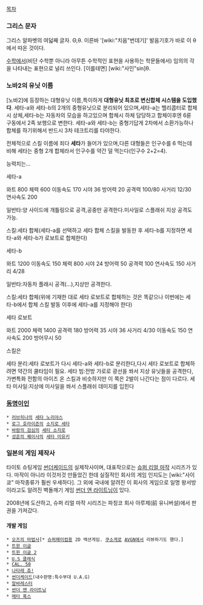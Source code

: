 [[목차]]

=== 그리스 문자 ===
그리스 알파벳의 여덟째 글자. Θ,θ. 이른바 '[wiki:"치음"번데기]' 발음기호가 바로 이 θ에서 따온 것이다.

[[수학]]에서(비단 수학뿐 아니라 아무튼 수학적인 표현을 사용하는 학문들에서) 임의의 각을 나타내는 표현으로 널리 쓰인다. [이를테면] [wiki:"사인"sin]θ.

=== 노바2의 유닛 이름 ===
[노바2]에 등장하는 대형유닛 이름,특이하게 '''대형유닛 최초로 변신합체 시스템을 도입했다'''.
세타-a와 세타-b의 2개의 중형유닛으로 분리되어 있으며,세타-a는 헬리콥터로 합체시 상체,세타-b는 자동차의 모습을 하고있으며 합체시 하체 담당하고 합체이후엔 6륜 구동에서 2족 보행으로 변한다. 
세타-a와 세타-b는 중형기답게 2차에서 소환가능하나 합체를 하기위해서 반드시 3차 테크트리를 타야한다. 

전체적으로 스킬 이름에 죄다 '''세타'''가 들어가 있으며,다른 대형들은 인구수를 6 먹는데 비해 세타는 중형 2개 합체라서 인구수를 약간 덜 먹는다(인구수 2+2=4).

능력치는...

세타-a

와트 800
체력 600
이동속도 170
시야 36
방어력 20
공격력 100/80
사거리 12/30
연사속도 200

일반타:양 사이드에 개틀링으로 공격,공중만 공격한다.미사일로 스플래쉬 지상 공격도 가능.

스킬:세타 합체(세타-a를 선택하고 세타 합체 스킬을 발동한 후 세타-b를 지정하면 세타-a와 세타-b가 로보트로 합체한다)



세타-b

와트 1200
이동속도 150
체력 800
시야 24
방어력 50
공격력 100
연사속도 150
사거리 4/28

일반타:자동차 플래시 공격(...),지상만 공격한다.

스킬:세타 합체(위에 기재한 대로 세타 로보트로 합체하는 것은 똑같으나 이번에는 세타-b에서 합체 스킬 발동 이후에 세타-a를 지정해야 한다)

세타 로보트

와트 2000
체력 1400
공격력 180
방어력 35
시야 36
사거리 4/30
이동속도 150
연사속도 200
방어무시 50

스킬은

세타 분리:세타 로보트가 다시 세타-a와 세타-b로 분리한다,다시 세타 로보트로 합체하려면 약간의 쿨타임이 필요.
세타 빔:전방 가로로 광선을 쏴서 지상 유닛들을 공격한다,가변특화 전함의 아이즈 온 스킬과 비슷하지만 이 쪽은 2발이 나간다는 점이 다르다.
세타 미사일:지상에 미사일을 쏴서 스플래쉬 데미지를 입힌다

=== [[동명이인]] ===
 * [[러브히나]]의 [[세타 노리야스]]
 * [[로그 호라이즌]]의 [[소지로 세타]]
 * [[바람의 검심]]의 [[세타 소지로]]
 * [[성흔의 퀘이사]]의 [[세타 미유키]]

=== 일본의 게임 제작사 ===
타이토 슈팅게임 [[썬더케이드]]의 실제작사이며, 대표작으로는 [[슈퍼 리얼 마작]] 시리즈가 있다. 마작이 아니라 이것저것 만들었긴 한데 실질적인 회사의 게임 인지도는 [wiki:"사이쿄" 마작종류가 훨씬 우세하다]. 그 외에 국내에 알려진 이 회사의 게임으로 일명 왕서방이라고도 알려진 벽돌깨기 게임 [[썬더 앤 라이트닝]]이 있다.

2008년에 도산하고, 슈퍼 리얼 마작 시리즈는 파칭코 회사 아루제(前 유니버설)에서 판권을 가져갔다.

==== 개발 게임 ====
 * [[오즈의 마법사]][* [[슈퍼패미컴]]용 2D 액션게임. [[쿠소게]]로 [[AVGN]]에서 리뷰하기도 했다.]
 * [[트윈 이글]]
 * [[트윈 이글 2]]
 * [[U.S 클레식]]
 * [[CAL. 50]]
 * [[나타레 츄!]]
 * [[썬더케이드]](내수판명:특수부대 U.A.G)
 * [[알바레스터]]
 * [[썬더 앤 라이트닝]]
 * [[메타 폭스]]

